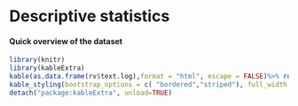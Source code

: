 # Descriptive statistics

#### Quick overview of the dataset

```r
library(knitr)
library(kableExtra)
kable(as.data.frame(rv$text.log),format = "html", escape = FALSE)%>% row_spec(0,bold=TRUE,background = '#fff8ff') %>% 
kable_styling(bootstrap_options = c( "bordered","striped"), full_width = FALSE)
detach("package:kableExtra", unload=TRUE)
```



<!-- ```{r fig_histoMV,out.width = "75%", echo=FALSE} -->
<!-- filename <-  normalizePath(paste(tempdir(), gGraphicsFilenames$histoMV_Image_DS, sep="/")) -->
<!-- if (file.exists(filename)){ -->
<!--     knitr::include_graphics(filename) -->
<!-- } -->
<!-- ``` -->


<!-- ```{r fig_histoMVperLines,out.width = "75%", echo=FALSE} -->
<!-- filename <-  normalizePath( paste(tempdir(), gGraphicsFilenames$histo_missvalues_per_lines_DS, sep="/")) -->
<!-- if (file.exists(filename)){ -->
<!--     knitr::include_graphics(filename) -->
<!-- } -->
<!-- ``` -->


<!-- ```{r fig_histoMVperCond,out.width = "75%", echo=FALSE} -->
<!-- filename <-  normalizePath(paste(tempdir(), gGraphicsFilenames$histo_missvalues_per_lines_per_conditions_DS, sep="/")) -->
<!-- ``` -->

<!-- ```{r fig_corMatrix,out.width = "75%", echo=FALSE} -->
<!-- filename <-  normalizePath(paste(tempdir(), gGraphicsFilenames$corrMatrix, sep="/")) -->
<!-- if (file.exists(filename)){ -->
<!--     knitr::include_graphics(filename) -->
<!-- } -->
<!-- ``` -->


<!-- ```{r fig_boxplot,out.width = "75%", echo=FALSE} -->
<!-- filename <-  normalizePath(paste(tempdir(), gGraphicsFilenames$boxplot, sep="/")) -->
<!-- if (file.exists(filename)){ -->
<!--     knitr::include_graphics(filename) -->
<!-- } -->
<!-- ``` -->


<!-- ```{r fig_dentistyPlot,out.width = "75%", echo=FALSE} -->
<!-- filename <-  normalizePath(paste(tempdir(), gGraphicsFilenames$densityPlot, sep="/")) -->
<!-- print(filename) -->
<!-- if (file.exists(filename)){ -->
<!--     knitr::include_graphics(filename) -->
<!-- } -->
<!-- ``` -->


<!-- ```{r fig_varDist,out.width = "75%", echo=FALSE} -->
<!-- filename <-  normalizePath(paste(tempdir(), gGraphicsFilenames$varDist, sep="/")) -->
<!-- if (file.exists(filename)){ -->
<!--     knitr::include_graphics(filename) -->
<!-- } -->
<!-- ``` -->


<!-- ```{r fig_vioplot,out.width = "75%", echo=FALSE} -->
<!-- filename <-  normalizePath(paste(tempdir(), gGraphicsFilenames$violinplot, sep="/")) -->
<!-- if (file.exists(filename)){ -->
<!--     knitr::include_graphics(filename) -->
<!-- } -->
<!-- ``` -->


<!-- ```{r fig_heatmap,out.width = "100%", echo=FALSE} -->
<!-- filename <-  normalizePath(paste(tempdir(), gGraphicsFilenames$heatmap, sep="/")) -->
<!-- if (file.exists(filename)){ -->
<!--     knitr::include_graphics(filename) -->
<!-- } -->
<!-- ``` -->


